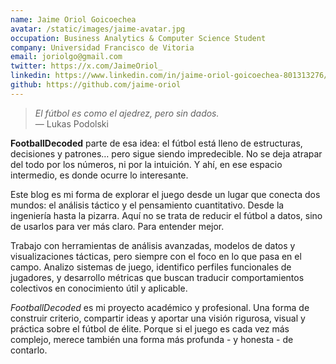 ```yaml
---
name: Jaime Oriol Goicoechea
avatar: /static/images/jaime-avatar.jpg
occupation: Business Analytics & Computer Science Student
company: Universidad Francisco de Vitoria
email: joriolgo@gmail.com
twitter: https://x.com/JaimeOriol_
linkedin: https://www.linkedin.com/in/jaime-oriol-goicoechea-801313276/
github: https://github.com/jaime-oriol
---
```


> *El fútbol es como el ajedrez, pero sin dados.*  
> — Lukas Podolski

**FootballDecoded** parte de esa idea: el fútbol está lleno de estructuras, decisiones y patrones… pero sigue siendo impredecible. No se deja atrapar del todo por los números, ni por la intuición. Y ahí, en ese espacio intermedio, es donde ocurre lo interesante.

Este blog es mi forma de explorar el juego desde un lugar que conecta dos mundos: el análisis táctico y el pensamiento cuantitativo. Desde la ingeniería hasta la pizarra. Aquí no se trata de reducir el fútbol a datos, sino de usarlos para ver más claro. Para entender mejor.

Trabajo con herramientas de análisis avanzadas, modelos de datos y visualizaciones tácticas, pero siempre con el foco en lo que pasa en el campo. Analizo sistemas de juego, identifico perfiles funcionales de jugadores, y desarrollo métricas que buscan traducir comportamientos colectivos en conocimiento útil y aplicable.

*FootballDecoded* es mi proyecto académico y profesional. Una forma de construir criterio, compartir ideas y aportar una visión rigurosa, visual y práctica sobre el fútbol de élite. Porque si el juego es cada vez más complejo, merece también una forma más profunda - y honesta - de contarlo.
